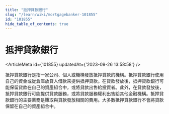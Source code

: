 ```yaml
---
title: "抵押貸款銀行"
slug: "/learn/wiki/mortgagebanker-101855"
id: "101855"
hide_table_of_contents: true
---
```



# 抵押貸款銀行

<ArticleMeta id={101855} updatedAt={'2023-09-26 13:58:58'} />
<div className='border-solid border-b border-t-0 my-4 border-[var(--ifm-color-gray-300)]' />

抵押貸款銀行是指一家公司、個人或機構發放抵押貸款的機構。抵押貸款銀行使用自己的資金或從倉庫放貸人借款來提供抵押貸款。在貸款發放後，抵押貸款銀行可能保留貸款在自己的資產組合中，或將貸款出售給投資者。此外，在貸款發放後，抵押貸款銀行可能提供貸款服務，或將貸款服務權利出售給其他金融機構。抵押貸款銀行的主要業務是賺取與貸款發放相關的費用。大多數抵押貸款銀行不會將貸款保留在自己的資產組合中。
